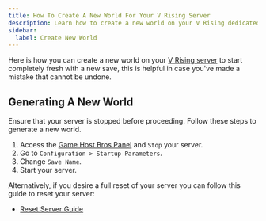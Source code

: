 ```yaml
---
title: How To Create A New World For Your V Rising Server
description: Learn how to create a new world on your V Rising dedicated server with this simple and easy-to-follow guide.
sidebar:
  label: Create New World
---
```


Here is how you can create a new world on your [V Rising server](https://www.gamehostbros.com/v-rising-server-hosting/) to start completely fresh with a new save, this is helpful in case you've made a mistake that cannot be undone.

## Generating A New World

Ensure that your server is stopped before proceeding. Follow these steps to generate a new world.

<Steps>

1. Access the [Game Host Bros Panel](https://panel.gamehostbros.com/) and `Stop` your server.
2. Go to `Configuration > Startup Parameters`.
3. Change `Save Name`.
4. Start your server.
</Steps>

Alternatively, if you desire a full reset of your server you can follow this guide to reset your server:

- [Reset Server Guide](/games/v-rising/reset-server/)